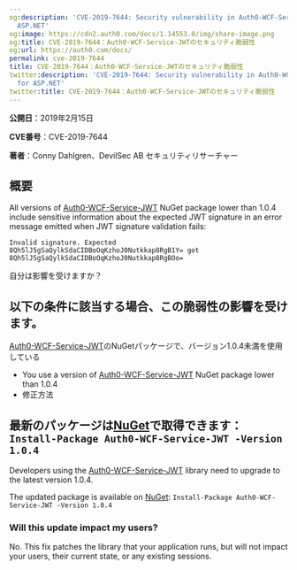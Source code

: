 ```yaml
---
og:description: 'CVE-2019-7644: Security vulnerability in Auth0-WCF-Service-JWT for
  ASP.NET'
og:image: https://cdn2.auth0.com/docs/1.14553.0/img/share-image.png
og:title: CVE-2019-7644：Auth0-WCF-Service-JWTのセキュリティ脆弱性
og:url: https://auth0.com/docs/
permalink: cve-2019-7644
title: CVE-2019-7644：Auth0-WCF-Service-JWTのセキュリティ脆弱性
twitter:description: 'CVE-2019-7644: Security vulnerability in Auth0-WCF-Service-JWT
  for ASP.NET'
twitter:title: CVE-2019-7644：Auth0-WCF-Service-JWTのセキュリティ脆弱性
---
```


**公開日**：2019年2月15日

**CVE番号**：CVE-2019-7644

**著者**：Conny Dahlgren、DevilSec AB セキュリティリサーチャー

## 概要

All versions of [Auth0-WCF-Service-JWT](https://www.nuget.org/packages/Auth0-WCF-Service-JWT/) NuGet package lower than 1.0.4 include sensitive information about the expected <Tooltip tip="JSON Web Token (JWT): Standard ID Token format (and often Access Token format) used to represent claims securely between two parties." cta="View Glossary" href="/docs/glossary?term=JWT">JWT</Tooltip> signature in an error message emitted when JWT signature validation fails:

`Invalid signature. Expected 8Qh5lJ5gSaQylkSdaCIDBoOqKzhoJ0Nutkkap8RgB1Y= got 8Qh5lJ5gSaQylkSdaCIDBoOqKzhoJ0Nutkkap8RgBOo=`

自分は影響を受けますか？

## 以下の条件に該当する場合、この脆弱性の影響を受けます。

[Auth0-WCF-Service-JWT]()のNuGetパッケージで、バージョン1.0.4未満を使用している

* You use a version of [Auth0-WCF-Service-JWT](https://www.nuget.org/packages/Auth0-WCF-Service-JWT/) NuGet package lower than 1.0.4
* 修正方法

## 最新のパッケージは[NuGet]()で取得できます：`Install-Package Auth0-WCF-Service-JWT -Version 1.0.4`

Developers using the [Auth0-WCF-Service-JWT](https://www.nuget.org/packages/Auth0-WCF-Service-JWT/) library need to upgrade to the latest version 1.0.4.

The updated package is available on [NuGet](https://www.nuget.org): `Install-Package Auth0-WCF-Service-JWT -Version 1.0.4`

### Will this update impact my users?

No. This fix patches the library that your application runs, but will not impact your users, their current state, or any existing sessions.